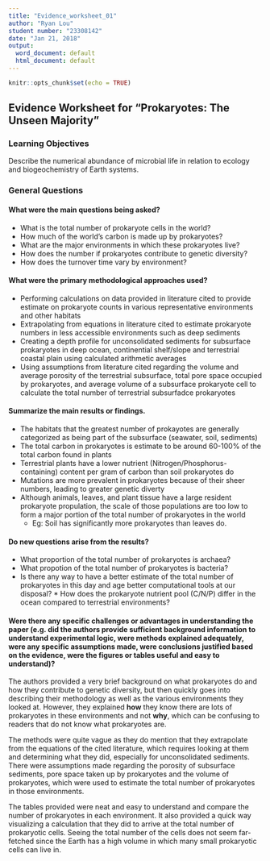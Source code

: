```yaml
---
title: "Evidence_worksheet_01"
author: "Ryan Lou"
student number: "23308142"
date: "Jan 21, 2018"
output:
  word_document: default 
  html_document: default
---
```


```r
knitr::opts_chunk$set(echo = TRUE)
```
## Evidence Worksheet for "Prokaryotes: The Unseen Majority"


### Learning Objectives
Describe the numerical abundance of microbial life in relation to ecology and biogeochemistry of Earth systems.


### General Questions
#### What were the main questions being asked?


* What is the total number of prokaryote cells in the world?
* How much of the world's carbon is made up by prokaryotes?
* What are the major environments in which these prokaryotes live?
* How does the number if prokaryotes contribute to genetic diversity?
* How does the turnover time vary by environment?


#### What were the primary methodological approaches used?


* Performing calculations on data provided in literature cited to provide estimate on prokaryote counts in various representative environments and other habitats
* Extrapolating from equations in literature cited to estimate prokaryote numbers in less accessible environments such as deep sediments
* Creating a depth profile for unconsolidated sediments for subsurface prokaryotes in deep ocean, continential shelf/slope and terrestrial coastal plain using calculated arithmetic averages
* Using assumptions from literature cited regarding the volume and average porosity of the terrestrial subsurface, total pore space occupied by prokaryotes, and average volume of a subsurface prokaryote cell to calculate the total number of terrestrial subsurfadce prokaryotes


#### Summarize the main results or findings. 
* The habitats that the greatest number of prokayotes are generally categorized as being part of the subsurface (seawater, soil, sediments)
* The total carbon in prokaryotes is estimate to be around 60-100% of the total carbon found in plants
* Terrestrial plants have a lower nutrient (Nitrogen/Phosphorus-containing) content per gram of carbon than soil prokaryotes do
* Mutations are more prevalent in prokaryotes because of their sheer numbers, leading to greater genetic diverty
* Although animals, leaves, and plant tissue have a large resident prokaryote propulation, the scale of those populations are too low to form a major portion of the total number of prokaryotes in the world
    - Eg: Soil has significantly more prokaryotes than leaves do.


#### Do new questions arise from the results?


* What proportion of the total number of prokaryotes is archaea? 
* What propotion of the total number of prokaryotes is bacteria?
* Is there any way to have a better estimate of the total number of prokaryotes in this day and age better computational tools at our disposal? * How does the prokaryote nutrient pool (C/N/P) differ in the ocean compared to terrestrial environments?


#### Were there any specific challenges or advantages in understanding the paper (e.g. did the authors provide sufficient background information to understand experimental logic, were methods explained adequately, were any specific assumptions made, were conclusions justified based on the evidence, were the figures or tables useful and easy to understand)? 


The authors provided a very brief background  on what prokaryotes do and how they contribute to genetic diversity, but then quickly goes into describing their methodology as well as the various environments they looked at. However, they explained **how** they know there are lots of prokaryotes in these environments and not **why**, which can be confusing to readers that do not know what prokaryotes are.


The methods were quite vague as they do mention that they extrapolate from the equations of the cited literature, which requires looking at them and determining what they did, especially for unconsolidated sediments. There were assumptions made regarding the porosity of subsurface sediments, pore space taken up by prokaryotes and the volume of prokaryotes, which were used to estimate the total number of prokaryotes in those environments. 


The tables provided were neat and easy to understand and compare the number of prokaryotes in each environment. It also provided a quick way visualizing a calculation that they did to arrive at the total number of prokaryotic cells. Seeing the total number of the cells does not seem far-fetched since the Earth has a high volume in which many small prokaryotic cells can live in.